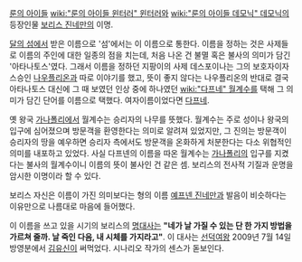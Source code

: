 [[룬의 아이들]] [[wiki:"룬의 아이들 윈터러" 윈터러]]와 [[wiki:"룬의 아이들 데모닉" 데모닉]]의 등장인물 [[보리스 진네만]]의 이명.

[[달의 섬]]에서 받은 이름으로 '섬'에서는 이 이름으로 통한다. 이름을 정하는 것은 사제들로 이름의 주인에 대한 일종의 점을 치는데, 처음 나온 건 불멸 혹은 불사의 의미가 담긴 '아타나토스'였다. 그래서 이름을 정하던 지팡이의 사제 데스포이나는 그의 보호자이자 스승인 [[나우플리온]]과 따로 이야기를 했고, 뜻이 좋지 않다는 나우플리온의 반대로 결국 아타나토스 대신에 그 때 보였던 인상 중에 하나였던 [[wiki:"다프네" 월계수]]를 택해 그 의미가 담긴 단어를 이름으로 택했다. 여자이름이었다면 [[다프네]].

옛 왕국 [[가나폴리]]에서 월계수는 승리자의 나무를 뜻했다. 월계수는 주로 성이나 왕국의 입구에 심어졌으며 방문객을 환영한다는 의미로 알려져 있었지만, 그 진의는 방문객이 승리자의 땅을 예우하면 승리자 측에서도 방문객을 온화하게 처분한다는 다소 위협적인 의미를 내포하고 있었다. 사실 다프넨의 이름을 따온 월계수는 [[가나폴리]]의 입구를 지켰다는 불사의 월계수이니 이름의 뜻이 불사인 건 같은 셈. 보리스의 전사적 기질과 운명을 암시한 이명이라 할 수 있다.

보리스 자신은 이름이 가진 의미보다는 형의 이름 [[예프넨 진네만]]과 발음이 비슷하다는 이유만으로 나름대로 마음에 들어했다.

이 이름을 쓰고 있을 시기의 보리스의 [[명대사]]는 '''"네가 날 가질 수 있는 단 한 가지 방법을 가르쳐 줄까. 날 죽인 다음, 내 시체를 가지라고"'''. 이 대사는 [[선덕여왕]] 2009년 7월 14일 방영분에서 [[김유신]]이 써먹었다. 시나리오 작가의 센스가 돋보인다.
